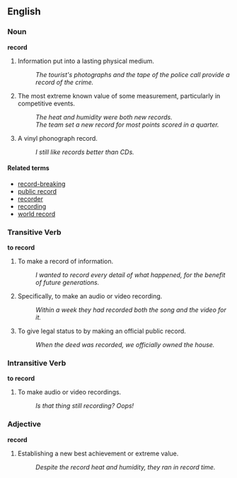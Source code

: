 ==English==

<!--TODO: Note variation in emphasis for verb and noun senses-->

===Noun===
'''record'''

# Information put into a lasting physical medium.
#: ''The tourist's photographs and the tape of the police call provide a record of the crime.''
# The most extreme known value of some measurement, particularly in competitive events.
#: ''The heat and humidity were both new records.''
#: ''The team set a new record for most points scored in a quarter.''
# A vinyl phonograph record.
#: ''I still like records better than CDs.''

====Related terms====
*[[record-breaking]]
*[[public record]]
*[[recorder]]
*[[recording]]
*[[world record]]


===Transitive Verb===
'''to record'''

# To make a record of information.
#: ''I wanted to record every detail of what happened, for the benefit of future generations.''
# Specifically, to make an audio or video recording.
#: ''Within a week they had recorded both the song and the video for it.''
# To give legal status to by making an official public record.
#: ''When the deed was recorded, we officially owned the house.''

===Intransitive Verb===
'''to record'''

# To make audio or video recordings.
#: ''Is that thing still recording?  Oops!''

===Adjective=== <!-- Or is it just an attributive noun? -->
'''record'''
# Establishing a new best achievement or extreme value.
#: ''Despite the record heat and humidity, they ran in record time.''